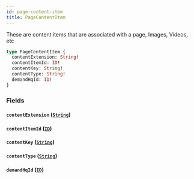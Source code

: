 ```yaml
---
id: page-content-item
title: PageContentItem
---
```



These are content items that are associated with a page, Images, Videos, etc


```graphql
type PageContentItem {
  contentExtension: String!
  contentItemId: ID!
  contentKey: String!
  contentType: String!
  demandHqId: ID!
}
```


### Fields

#### `contentExtension` ([`String`](/developers/demandhq-apis/demand-api/graphql/reference/scalars/string))




#### `contentItemId` ([`ID`](/developers/demandhq-apis/demand-api/graphql/reference/scalars/id))




#### `contentKey` ([`String`](/developers/demandhq-apis/demand-api/graphql/reference/scalars/string))




#### `contentType` ([`String`](/developers/demandhq-apis/demand-api/graphql/reference/scalars/string))




#### `demandHqId` ([`ID`](/developers/demandhq-apis/demand-api/graphql/reference/scalars/id))







